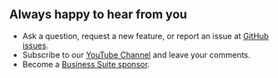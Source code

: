 
## Always happy to hear from you

- Ask a question, request a new feature, or report an issue at [GitHub issues](https://github.com/volkovlabs/business-calendar/issues).
- Subscribe to our [YouTube Channel](https://youtube.com/@volkovlabs) and leave your comments.
- Become a [Business Suite sponsor](https://github.com/sponsors/VolkovLabs).

<Enterprise />
